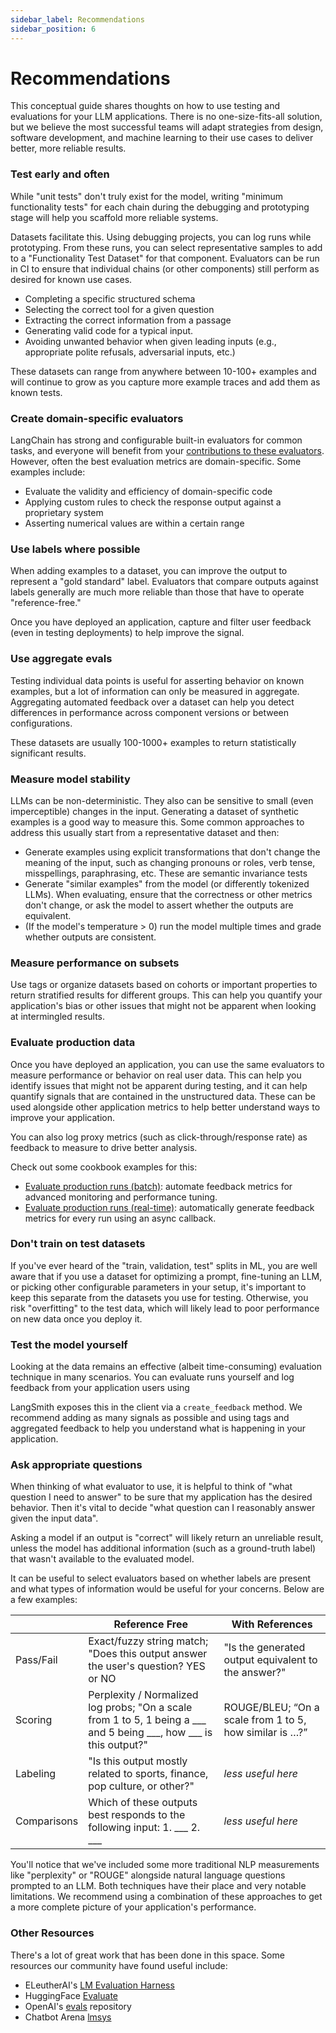 ```yaml
---
sidebar_label: Recommendations
sidebar_position: 6
---
```


# Recommendations

This conceptual guide shares thoughts on how to use testing and evaluations for your LLM applications. There is no one-size-fits-all solution, but we believe the most successful teams will adapt strategies from design, software development, and machine learning to their use cases to deliver better, more reliable results.

### Test early and often

While "unit tests" don't truly exist for the model, writing "minimum functionality tests" for each chain during the debugging and prototyping stage will help you scaffold more reliable systems.

Datasets facilitate this. Using debugging projects, you can log runs while prototyping. From these runs, you can select representative samples to add to a "Functionality Test Dataset" for that component. Evaluators can be run in CI to ensure that individual chains (or other components) still perform as desired for known use cases.

- Completing a specific structured schema
- Selecting the correct tool for a given question
- Extracting the correct information from a passage
- Generating valid code for a typical input.
- Avoiding unwanted behavior when given leading inputs (e.g., appropriate polite refusals, adversarial inputs, etc.)

These datasets can range from anywhere between 10-100+ examples and will continue to grow as you capture more example traces and add them as known tests.

### Create domain-specific evaluators

LangChain has strong and configurable built-in evaluators for common tasks, and everyone will benefit from your [contributions to these evaluators](https://github.com/langchain-ai/langchain/tree/master/libs/langchain/langchain/evaluation). However, often the best evaluation metrics are domain-specific. Some examples include:

- Evaluate the validity and efficiency of domain-specific code
- Applying custom rules to check the response output against a proprietary system
- Asserting numerical values are within a certain range

### Use labels where possible

When adding examples to a dataset, you can improve the output to represent a "gold standard" label. Evaluators that compare outputs against labels generally are much more reliable than those that have to operate "reference-free."

Once you have deployed an application, capture and filter user feedback (even in testing deployments) to help improve the signal.

### Use aggregate evals

Testing individual data points is useful for asserting behavior on known examples, but a lot of information can only be measured in aggregate. Aggregating automated feedback over a dataset can help you detect differences in performance across component versions or between configurations.

These datasets are usually 100-1000+ examples to return statistically significant results.

### Measure model stability

LLMs can be non-deterministic. They also can be sensitive to small (even imperceptible) changes in the input. Generating a dataset of synthetic examples is a good way to measure this. Some common approaches to address this usually start from a representative dataset and then:

- Generate examples using explicit transformations that don't change the meaning of the input, such as changing pronouns or roles, verb tense, misspellings, paraphrasing, etc. These are semantic invariance tests
- Generate "similar examples" from the model (or differently tokenized LLMs). When evaluating, ensure that the correctness or other metrics don't change, or ask the model to assert whether the outputs are equivalent.
- (If the model's temperature > 0) run the model multiple times and grade whether outputs are consistent.

### Measure performance on subsets

Use tags or organize datasets based on cohorts or important properties to return stratified results for different groups. This can help you quantify your application's bias or other issues that might not be apparent when looking at intermingled results.

### Evaluate production data

Once you have deployed an application, you can use the same evaluators to measure performance or behavior on real user data. This can help you identify issues that might not be apparent during testing, and it can help quantify signals that are contained in the unstructured data. These can be used alongside other application metrics to help better understand ways to improve your application.

You can also log proxy metrics (such as click-through/response rate) as feedback to measure to drive better analysis.

Check out some cookbook examples for this:
- [Evaluate production runs (batch)](https://github.com/langchain-ai/langsmith-cookbook/blob/main/feedback-examples/algorithmic-feedback/algorithmic_feedback.ipynb): automate feedback metrics for advanced monitoring and performance tuning.
- [Evaluate production runs (real-time)](https://github.com/langchain-ai/langsmith-cookbook/blob/main/feedback-examples/realtime-algorithmic-feedback/realtime_feedback.ipynb): automatically generate feedback metrics for every run using an async callback.

### Don't train on test datasets

If you've ever heard of the "train, validation, test" splits in ML, you are well aware that if you use a dataset for optimizing a prompt, fine-tuning an LLM, or picking other configurable parameters in your setup, it's important to keep this separate from the datasets you use for testing. Otherwise, you risk "overfitting" to the test data, which will likely lead to poor performance on new data once you deploy it.

### Test the model yourself

Looking at the data remains an effective (albeit time-consuming) evaluation technique in many scenarios. You can evaluate runs yourself and log feedback from your application users using

LangSmith exposes this in the client via a `create_feedback` method. We recommend adding as many signals as possible and using tags and aggregated feedback to help you understand what is happening in your application.

### Ask appropriate questions

When thinking of what evaluator to use, it is helpful to think of "what question I need to answer" to be sure that my application has the desired behavior. Then it's vital to decide "what question can I reasonably answer given the input data".

Asking a model if an output is "correct" will likely return an unreliable result, unless the model has additional information (such as a ground-truth label) that wasn't available to the evaluated model.

It can be useful to select evaluators based on whether labels are present and what types of information would be useful for your concerns. Below are a few examples:

|             | Reference Free                                                                                                               | With References                                         |
| ----------- | ---------------------------------------------------------------------------------------------------------------------------- | ------------------------------------------------------- |
| Pass/Fail   | Exact/fuzzy string match; "Does this output answer the user's question? YES or NO                                            | "Is the generated output equivalent to the answer?"     |
| Scoring     | Perplexity / Normalized log probs; "On a scale from 1 to 5, 1 being a \_\_\_ and 5 being \_\_\_, how \_\_\_ is this output?" | ROUGE/BLEU; “On a scale from 1 to 5, how similar is …?” |
| Labeling    | "Is this output mostly related to sports, finance, pop culture, or other?"                                                   | _less useful here_                                      |
| Comparisons | Which of these outputs best responds to the following input: 1. \_\_\_ 2. \_\_\_                                             | _less useful here_                                      |

You'll notice that we've included some more traditional NLP measurements like "perplexity" or "ROUGE" alongside natural language questions prompted to an LLM. Both techniques have their place and very notable limitations. We recommend using a combination of these approaches to get a more complete picture of your application's performance.

### Other Resources

There's a lot of great work that has been done in this space. Some resources our community have found useful include:

- ELeutherAI's [LM Evaluation Harness](https://github.com/EleutherAI/lm-evaluation-harness/)
- HuggingFace [Evaluate](https://huggingface.co/docs/evaluate/index)
- OpenAI's [evals](https://github.com/openai/evals/) repository
- Chatbot Arena [lmsys](https://chat.lmsys.org/)
